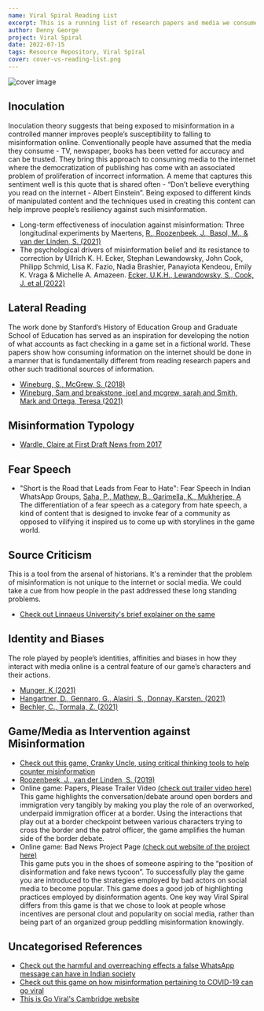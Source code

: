 ```yaml
---
name: Viral Spiral Reading List
excerpt: This is a running list of research papers and media we consumed, got inspired by and synthesized in the creation of Viral Spiral. We hope that our background research can serve as a jumping off point for other interventions.
author: Denny George
project: Viral Spiral
date: 2022-07-15
tags: Resource Repository, Viral Spiral
cover: cover-vs-reading-list.png
---
```

![cover image](/cover-vs-reading-list.png)

## Inoculation

Inoculation theory suggests that being exposed to misinformation in a controlled manner improves people’s susceptibility to falling to
misinformation online. Conventionally people have assumed that the media they consume - TV, newspaper, books has been vetted for accuracy and
can be trusted. They bring this approach to consuming media to the internet where the democratization of publishing has come with an associated
problem of proliferation of incorrect information. A meme that captures this sentiment well is this quote that is shared often - “Don’t believe everything
you read on the internet - Albert Einstein”. Being exposed to different kinds of manipulated content and the techniques used in creating this content
can help improve people’s resiliency against such misinformation.

- Long-term effectiveness of inoculation against misinformation: Three longitudinal experiments by Maertens, [R., Roozenbeek, J., Basol, M., & van der
  Linden, S. (2021)](https://psycnet.apa.org/doiLanding?doi=10.1037%2Fxap0000315)
- The psychological drivers of misinformation belief and its resistance to correction by Ullrich K. H. Ecker, Stephan Lewandowsky, John Cook, Philipp
  Schmid, Lisa K. Fazio, Nadia Brashier, Panayiota Kendeou, Emily K. Vraga & Michelle A. Amazeen. [Ecker, U.K.H., Lewandowsky, S., Cook, J. et al (2022)](https://www.nature.com/articles/s44159-021-00006-y)

## Lateral Reading

The work done by Stanford’s History of Education Group and Graduate School of Education has served as an inspiration for developing the notion
of what accounts as fact checking in a game set in a fictional world. These papers show how consuming information on the internet should be done
in a manner that is fundamentally different from reading research papers and other such traditional sources of information.

- [Wineburg, S., McGrew, S. (2018)](https://purl.stanford.edu/yk133ht8603)
- [Wineburg, Sam and breakstone, joel and mcgrew, sarah and Smith, Mark and Ortega, Teresa (2021)](https://papers.ssrn.com/sol3/papers.cfm?abstract_id=3936112)

## Misinformation Typology

- [Wardle, Claire at First Draft News from 2017](https://firstdraftnews.org/articles/fake-news-complicated/)

## Fear Speech

- "Short is the Road that Leads from Fear to Hate": Fear Speech in Indian WhatsApp Groups, [Saha, P., Mathew, B., Garimella, K., Mukherjee, A](https://arxiv.org/abs/2102.03870)  
  The differentiation of a fear speech as a category from hate speech, a kind of content that is designed to invoke fear of a community as
  opposed to vilifying it inspired us to come up with storylines in the game world.

## Source Criticism

This is a tool from the arsenal of historians. It's a reminder that the problem of misinformation is not unique to the internet or social media.
We could take a cue from how people in the past addressed these long standing problems.

- [Check out Linnaeus University's brief explainer on the same](https://lnu.se/en/library/search-and-evaluate/source-criticism2/)

## Identity and Biases

The role played by people’s identities, affinities and biases in how they interact with media online is a central feature of our
game’s characters and their actions.

- [Munger, K (2021)](https://www.cambridge.org/core/journals/journal-of-experimental-political-science/article/abs/dont-me-experimentally-reducing-partisan-incivility-on-twitter/CA72D8773AC00916F5A551F80E6C06D3)
- [Hangartner, D., Gennaro, G., Alasiri, S., Donnay, Karsten. (2021)](https://www.pnas.org/doi/10.1073/pnas.2116310118)
- [Bechler, C., Tormala, Z. (2021)](https://www.journals.uchicago.edu/doi/abs/10.1086/711732)

## Game/Media as Intervention against Misinformation

- [Check out this game, Cranky Uncle, using critical thinking tools to help counter misinformation](https://crankyuncle.com/)
- [Roozenbeek, J., van der Linden, S. (2019)](https://www.nature.com/articles/s41599-019-0279-9)
- Online game: Papers, Please
  Trailer Video [(check out trailer video here)](https://www.youtube.com/watch?v=_QP5X6fcukM)  
  This game highlights the conversation/debate around open borders and immigration very tangibly by making you play the role of an overworked,
  underpaid immigration officer at a border. Using the interactions that play out at a border checkpoint between various characters trying to
  cross the border and the patrol officer, the game amplifies the human side of the border debate.
- Online game: Bad News
  Project Page [(check out website of the project here)](https://www.getbadnews.com/en/)  
  This game puts you in the shoes of someone aspiring to the “position of disinformation and fake news tycoon”. To successfully play the game
  you are introduced to the strategies employed by bad actors on social media to become popular. This game does a good job of highlighting
  practices employed by disinformation agents. One key way Viral Spiral differs from this game is that we chose to look at people whose
  incentives are personal clout and popularity on social media, rather than being part of an organized group peddling misinformation knowingly.

## Uncategorised References

- [Check out the harmful and overreaching effects a false WhatsApp message can have in Indian society](https://www.lse.ac.uk/media-and-communications/research/research-projects/whatsapp-vigilantes)
- [Check out this game on how misinformation pertaining to COVID-19 can go viral](https://www.goviralgame.com/books/go-viral/title)
- [This is Go Viral's Cambridge website](https://www.cam.ac.uk/stories/goviral)
